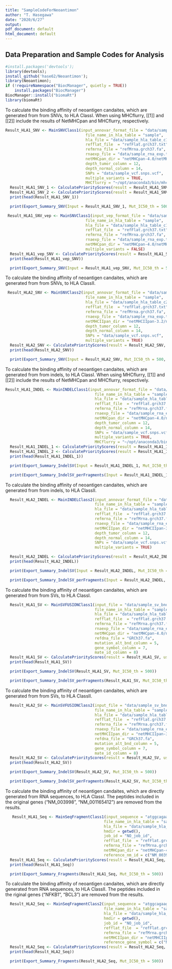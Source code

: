 ```yaml
---
title: "SampleCodeForNeoantimon"
author: "T. Hasegawa"
date: "2020/6/27"
output:
pdf_document: default
html_document: default
---
```


<!--
%\VignetteEngine{knitr::knitr}
%\VignetteIndexEntry{Sample Code to Use Neoantimon}
-->

## Data Preparation and Sample Codes for Analysis
```r
#install.packages('devtools');
library(devtools);
install_github('hase62/Neoantimon');
library(Neoantimon);
if (!requireNamespace("BiocManager", quietly = TRUE))
    install.packages("BiocManager")
BiocManager::install("biomaRt")
library(biomaRt)
```

To calculate the binding affinity of neoantigen candaites, which are generated from from SNVs, to HLA ClassI. 
When using MHCflurry, [[1]] and [[2]] include the results of NetMHCpan and MHCflurry, respectively.
```r
Result_HLA1_SNV <- MainSNVClass1(input_annovar_format_file = "data/sample_vcf.annovar.txt",
                                   file_name_in_hla_table = "sample",
                                   hla_file = "data/sample_hla_table_c1.txt",
                                   refflat_file  = "refFlat.grch37.txt",
                                   refmrna_file = "refMrna.grch37.fa",
                                   rnaexp_file = "data/sample_rna_exp.txt",
                                   netMHCpan_dir = "netMHCpan-4.0/netMHCpan",
                                   depth_tumor_column = 12,
                                   depth_normal_column = 14,
                                   SNPs = "data/sample_vcf.snps.vcf",
                                   multiple_variants = TRUE,
                                   MHCflurry = "~/opt/anaconda3/bin/mhctools")
  Result_HLA1_SNV_1 <- CalculatePriorityScores(result = Result_HLA1_SNV[[1]], useRNAvaf = FALSE)
  Result_HLA1_SNV_2 <- CalculatePriorityScores(result = Result_HLA1_SNV[[2]], useRNAvaf = FALSE)
  print(head(Result_HLA1_SNV_1))
```

```r
  print(Export_Summary_SNV(Input = Result_HLA1_SNV_1, Mut_IC50_th = 500, Wt_IC50_th = 500))
```

```r
 Result_HLA1_SNV_vep <- MainSNVClass1(input_vep_format_file = "data/sample_vcf.vep.txt",
                                   file_name_in_hla_table = "sample",
                                   hla_file = "data/sample_hla_table_c1.txt",
                                   refflat_file  = "refFlat.grch37.txt",
                                   refmrna_file = "refMrna.grch37.fa",
                                   rnaexp_file = "data/sample_rna_exp.txt",
                                   netMHCpan_dir = "netMHCpan-4.0/netMHCpan",
                                   multiple_variants = FALSE)
  Result_HLA1_vep_SNV <- CalculatePriorityScores(result = Result_HLA1_SNV_vep, useRNAvaf = FALSE)  
  print(head(Result_HLA1_vep_SNV))
```

```r
  print(Export_Summary_SNV(Input = Result_HLA1_vep_SNV, Mut_IC50_th = 500, Wt_IC50_th = 500))
```

To calculate the binding affinity of neoantigen candaites, which are generated from from SNVs, to HLA ClassII. 
```r
 Result_HLA2_SNV <- MainSNVClass2(input_annovar_format_file = "data/sample_vcf.annovar.txt",
                                   file_name_in_hla_table = "sample",
                                   hla_file = "data/sample_hla_table_c2.txt",
                                   refflat_file  = "refFlat.grch37.txt",
                                   refmrna_file = "refMrna.grch37.fa",
                                   rnaexp_file = "data/sample_rna_exp.txt",
                                   netMHCIIpan_dir = "netMHCIIpan-3.2/netMHCIIpan",
                                   depth_tumor_column = 12,
                                   depth_normal_column = 14,
                                   SNPs = "data/sample_vcf.snps.vcf",
                                   multiple_variants = TRUE)
  Result_HLA2_SNV <- CalculatePriorityScores(result = Result_HLA2_SNV, useRNAvaf = FALSE) 
  print(head(Result_HLA2_SNV))
```

```r
  print(Export_Summary_SNV(Input = Result_HLA2_SNV, Mut_IC50_th = 500, Wt_IC50_th = 500))
```

To calculate the binding affinity of neoantigen candaites, which are generated from from indels, to HLA ClassI. 
When using MHCflurry, [[1]] and [[2]] include the results of NetMHCpan and MHCflurry, respectively.
```r
Result_HLA1_INDEL <- MainINDELClass1(input_annovar_format_file = "data/sample_vcf.annovar.txt",
                                       file_name_in_hla_table = "sample",
                                       hla_file = "data/sample_hla_table_c1.txt",
                                       refflat_file  = "refFlat.grch37.txt",
                                       refmrna_file = "refMrna.grch37.fa",
                                       rnaexp_file = "data/sample_rna_exp.txt",
                                       netMHCpan_dir = "netMHCpan-4.0/netMHCpan",
                                       depth_tumor_column = 12,
                                       depth_normal_column = 14,
                                       SNPs = "data/sample_vcf.snps.vcf",
                                       multiple_variants = TRUE,
                                       MHCflurry = "~/opt/anaconda3/bin/mhctools")
  Result_HLA1_INDEL_1 <- CalculatePriorityScores(result = Result_HLA1_INDEL[[1]], useRNAvaf = FALSE)
  Result_HLA1_INDEL_2 <- CalculatePriorityScores(result = Result_HLA1_INDEL[[2]], useRNAvaf = FALSE)
  print(head(Result_HLA1_INDEL_1))
```

```r
  print(Export_Summary_IndelSV(Input = Result_HLA1_INDEL_1, Mut_IC50_th = 500))
```

```r
  print(Export_Summary_IndelSV_perFragments(Input = Result_HLA1_INDEL_1, Mut_IC50_th = 500))
```

To calculate the binding affinity of neoantigen candaites, which are generated from from indels, to HLA ClassII. 
```r
  Result_HLA2_INDEL <- MainINDELClass2(input_annovar_format_file = "data/sample_vcf.annovar.txt",
                                       file_name_in_hla_table = "sample",
                                       hla_file = "data/sample_hla_table_c2.txt",
                                       refflat_file  = "refFlat.grch37.txt",
                                       refmrna_file = "refMrna.grch37.fa",
                                       rnaexp_file = "data/sample_rna_exp.txt",
                                       netMHCIIpan_dir = "netMHCIIpan-3.2/netMHCIIpan",
                                       depth_tumor_column = 12,
                                       depth_normal_column = 14,
                                       SNPs = "data/sample_vcf.snps.vcf",
                                       multiple_variants = TRUE)

  Result_HLA2_INDEL <- CalculatePriorityScores(result = Result_HLA2_INDEL, useRNAvaf = FALSE)  
  print(head(Result_HLA2_INDEL))
```

```r
  print(Export_Summary_IndelSV(Input = Result_HLA2_INDEL, Mut_IC50_th = 500))
```

```r
  print(Export_Summary_IndelSV_perFragments(Input = Result_HLA2_INDEL, Mut_IC50_th = 500))
```

To calculate the binding affinity of neoantigen candaites, which are generated from from SVs, to HLA ClassI. 
```r
  Result_HLA1_SV <- MainSVFUSIONClass1(input_file = "data/sample_sv_bnd.txt",
                                       file_name_in_hla_table = "sample",
                                       hla_file = "data/sample_hla_table_c1.txt",
                                       refflat_file  = "refFlat.grch37.txt",
                                       refmrna_file = "refMrna.grch37.fa",
                                       rnaexp_file = "data/sample_rna_exp.txt",
                                       netMHCpan_dir = "netMHCpan-4.0/netMHCpan",
                                       refdna_file = "GRCh37.fa",
                                       mutation_alt_bnd_column = 5,
                                       gene_symbol_column = 7,
                                       mate_id_column = 8)
  Result_HLA1_SV <- CalculatePriorityScores(result = Result_HLA1_SV, useRNAvaf = FALSE)
  print(head(Result_HLA1_SV))
```

```r
  print(Export_Summary_IndelSV(Result_HLA1_SV, Mut_IC50_th = 500))
```

```r
  print(Export_Summary_IndelSV_perFragments(Result_HLA1_SV, Mut_IC50_th = 500))
```

To calculate the binding affinity of neoantigen candaites, which are generated from from SVs, to HLA ClassII. 
```r
  Result_HLA2_SV <- MainSVFUSIONClass2(input_file = "data/sample_sv_bnd.txt",
                                       file_name_in_hla_table = "sample",
                                       hla_file = "data/sample_hla_table_c2.txt",
                                       refflat_file  = "refFlat.grch37.txt",
                                       refmrna_file = "refMrna.grch37.fa",
                                       rnaexp_file = "data/sample_rna_exp.txt",
                                       netMHCIIpan_dir = "netMHCIIpan-3.2/netMHCIIpan",
                                       refdna_file = "GRCh37.fa",
                                       mutation_alt_bnd_column = 5,
                                       gene_symbol_column = 7,
                                       mate_id_column = 8)
  Result_HLA2_SV <- CalculatePriorityScores(result = Result_HLA2_SV, useRNAvaf = FALSE)
  print(head(Result_HLA2_SV))
```

```r
  print(Export_Summary_IndelSV(Result_HLA2_SV, Mut_IC50_th = 500))
```

```r
  print(Export_Summary_IndelSV_perFragments(Result_HLA2_SV, Mut_IC50_th = 500))
```

To calculate the binding affinity of neoantigen candaites, which are directly generated from RNA sequences, to HLA ClassI. 
The peptides included in the original genes ("NM_003998", "NM_001165412") are removed from the results. 
```r
   Result_HLA1_Seq <- MainSeqFragmentClass1(input_sequence = "atggcagaagatgatccatatttgggaaggcctgaaaaaatgtttcatttggatccttctttgactcatacaatatttaatc",
                                           file_name_in_hla_table = "sample",
                                           hla_file = "data/sample_hla_table_c1.txt",
                                           hmdir = getwd(),
                                           job_id = "NO_job_id",
                                           refflat_file  = "refFlat.grch37.txt",
                                           refmrna_file = "refMrna.grch37.fa",
                                           netMHCpan_dir = "netMHCpan-4.0/netMHCpan",
                                           reference_nm_id = c("NM_003998", "NM_001165412"))
  Result_HLA1_Seq <- CalculatePriorityScores(result = Result_HLA1_Seq, useRNAvaf = FALSE)
  print(head(Result_HLA1_Seq))
```

```r
  print(Export_Summary_Fragments(Result_HLA1_Seq, Mut_IC50_th = 500))
```

To calculate the binding affinity of neoantigen candaites, which are directly generated from RNA sequences, to HLA ClassII. 
The peptides included in the riginal genes ("NFKB1", "BCL3") are removed from the results. 
```r
  Result_HLA2_Seq <- MainSeqFragmentClass2(input_sequence = "atggcagaagatgatccatatttgggaaggcctgaacaaatgtttcatttgatccttctttgactcatacaatatttaatc",
                                           file_name_in_hla_table = "sample",
                                           hla_file = "data/sample_hla_table_c2.txt",
                                           hmdir = getwd(),
                                           job_id = "NO_job_id",
                                           refflat_file  = "refFlat.grch37.txt",
                                           refmrna_file = "refMrna.grch37.fa",
                                           netMHCIIpan_dir = "netMHCIIpan-3.2/netMHCIIpan",
                                           reference_gene_symbol = c("NFKB1", "BCL3"))
  Result_HLA2_Seq <- CalculatePriorityScores(result = Result_HLA2_Seq, useRNAvaf = FALSE)
  print(head(Result_HLA2_Seq))
```

```r
  print(Export_Summary_Fragments(Result_HLA2_Seq, Mut_IC50_th = 500))
```
